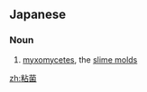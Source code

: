 ==Japanese==
{{ja-kanjitab|ねん|きん|yomi=on}}

===Noun===
{{ja-noun|ねんきん}}

# {{lb|ja|biology|sort=ねんきん}} [[myxomycete]]s, the [[slime mold]]s

[[zh:粘菌]]